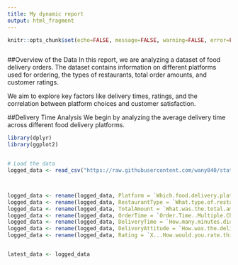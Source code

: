 ```yaml
---
title: My dynamic report
output: html_fragment
---
```


```r
knitr::opts_chunk$set(echo=FALSE, message=FALSE, warning=FALSE, error=FALSE)


```

```css


```


##Overview of the Data
In this report, we are analyzing a dataset of food delivery orders. The dataset contains information on different platforms used for ordering, the types of restaurants, total order amounts, and customer ratings.

We aim to explore key factors like delivery times, ratings, and the correlation between platform choices and customer satisfaction.

##Delivery Time Analysis
We begin by analyzing the average delivery time across different food delivery platforms.




```r
library(dplyr)
library(ggplot2)


# Load the data
logged_data <- read_csv("https://raw.githubusercontent.com/wany840/stats220/main/foodsurvey.csv")



logged_data <- rename(logged_data, Platform = `Which.food.delivery.platform.was.used.for.this.order.`)
logged_data <- rename(logged_data, RestaurantType = `What.type.of.restaurant.was.this.order.from.`)
logged_data <- rename(logged_data, TotalAmount = `What.was.the.total.amount.of.the.order...Currency..NZD.`)
logged_data <- rename(logged_data, OrderTime = `Order.Time..Multiple.Choice.`)
logged_data <- rename(logged_data, DeliveryTime = `How.many.minutes.did.it.take.from.ordering.to.delivery.`)
logged_data <- rename(logged_data, DeliveryAttitude = `How.was.the.delivery.person.s.attitude.`)
logged_data <- rename(logged_data, Rating = `X...How.would.you.rate.this.food.delivery.experience...1...Very.poor..10...Excellent...`)


latest_data <- logged_data


```
